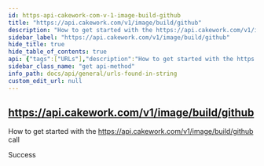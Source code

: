 ```yaml
---
id: https-api-cakework-com-v-1-image-build-github
title: "https://api.cakework.com/v1/image/build/github"
description: "How to get started with the https://api.cakework.com/v1/image/build/github call"
sidebar_label: "https://api.cakework.com/v1/image/build/github"
hide_title: true
hide_table_of_contents: true
api: {"tags":["URLs"],"description":"How to get started with the https://api.cakework.com/v1/image/build/github call","responses":{"200":{"description":"Success"}},"method":"get","path":"/github","info":{"version":"1.0.0","title":"URLs found in string","description":"List of URLs extracted from input string"},"postman":{"name":"https://api.cakework.com/v1/image/build/github","description":{"content":"How to get started with the https://api.cakework.com/v1/image/build/github call","type":"text/plain"},"url":{"path":["github"],"host":["{{baseUrl}}"],"query":[],"variable":[]},"method":"GET"}}
sidebar_class_name: "get api-method"
info_path: docs/api/general/urls-found-in-string
custom_edit_url: null
---
```



## https://api.cakework.com/v1/image/build/github



How to get started with the https://api.cakework.com/v1/image/build/github call

<div><ApiTabs><TabItem label={"200"} value={"200"}><div>

Success

</div><div></div></TabItem></ApiTabs></div>
      